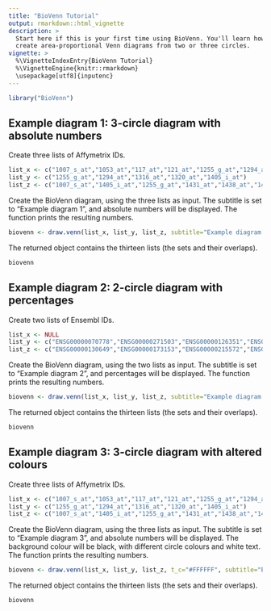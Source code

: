 ---
title: "BioVenn Tutorial"
output: rmarkdown::html_vignette
description: >
  Start here if this is your first time using BioVenn. You'll learn how to
  create area-proportional Venn diagrams from two or three circles.
vignette: >
  %\VignetteIndexEntry{BioVenn Tutorial}
  %\VignetteEngine{knitr::rmarkdown}
  \usepackage[utf8]{inputenc}
---

```{r, echo = FALSE, message = FALSE}
library("BioVenn")
```

## Example diagram 1: 3-circle diagram with absolute numbers

Create three lists of Affymetrix IDs.

```{r}
list_x <- c("1007_s_at","1053_at","117_at","121_at","1255_g_at","1294_at")
list_y <- c("1255_g_at","1294_at","1316_at","1320_at","1405_i_at")
list_z <- c("1007_s_at","1405_i_at","1255_g_at","1431_at","1438_at","1487_at","1494_f_at")
```

Create the BioVenn diagram, using the three lists as input. The subtitle is set to "Example diagram 1", and absolute numbers will be displayed.
The function prints the resulting numbers.

```{r, fig.dim = c(10, 10), out.width="100%"}
biovenn <- draw.venn(list_x, list_y, list_z, subtitle="Example diagram 1", nrtype="abs")
```

The returned object contains the thirteen lists (the sets and their overlaps).

```{r}
biovenn
```

## Example diagram 2: 2-circle diagram with percentages

Create two lists of Ensembl IDs.

```{r}
list_x <- NULL
list_y <- c("ENSG00000070778","ENSG00000271503","ENSG00000126351","ENSG00000182179","ENSG00000283726","ENSG00000048545","ENSG00000287363","ENSG00000274233")
list_z <- c("ENSG00000130649","ENSG00000173153","ENSG00000215572","ENSG00000271503","ENSG00000255974","ENSG00000198077","ENSG00000182580","ENSG00000204580","ENSG00000048545","ENSG00000287363","ENSG00000274233","ENSG00000137332","ENSG00000230456","ENSG00000234078","ENSG00000215522")
```

Create the BioVenn diagram, using the two lists as input. The subtitle is set to "Example diagram 2", and percentages will be displayed.
The function prints the resulting numbers.

```{r, fig.dim = c(10, 10), out.width="100%"}
biovenn <- draw.venn(list_x, list_y, list_z, subtitle="Example diagram 2", nrtype="pct")
```

The returned object contains the thirteen lists (the sets and their overlaps).

```{r}
biovenn
```

## Example diagram 3: 3-circle diagram with altered colours

Create three lists of Affymetrix IDs.

```{r}
list_x <- c("1007_s_at","1053_at","117_at","121_at","1255_g_at","1294_at")
list_y <- c("1255_g_at","1294_at","1316_at","1320_at","1405_i_at")
list_z <- c("1007_s_at","1405_i_at","1255_g_at","1431_at","1438_at","1487_at","1494_f_at")
```

Create the BioVenn diagram, using the three lists as input. The subtitle is set to "Example diagram 3", and absolute numbers will be displayed.
The background colour will be black, with different circle colours and white text. The function prints the resulting numbers.

```{r, fig.dim = c(10, 10), out.width="100%"}
biovenn <- draw.venn(list_x, list_y, list_z, t_c="#FFFFFF", subtitle="Example diagram 3", st_c="#FFFFFF", xt_c="#FFFFFF", yt_c="#FFFFFF", zt_c="#FFFFFF", nrtype="abs", nr_c="#FFFFFF", x_c="#FFFF00", y_c="#FF00FF", z_c="#00FFFF", bg_c="#000000")
```

The returned object contains the thirteen lists (the sets and their overlaps).

```{r}
biovenn
```
